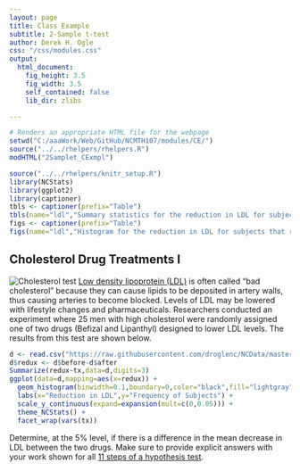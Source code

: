 ```yaml
---
layout: page
title: Class Example
subtitle: 2-Sample t-test
author: Derek H. Ogle
css: "/css/modules.css"
output:
  html_document:
    fig_height: 3.5
    fig_width: 3.5
    self_contained: false
    lib_dir: zlibs

---
```


```r
# Renders an appropriate HTML file for the webpage
setwd("C:/aaaWork/Web/GitHub/NCMTH107/modules/CE/")
source("../../rhelpers/rhelpers.R")
modHTML("2Samplet_CExmpl")
```

```r
source("../../rhelpers/knitr_setup.R")
library(NCStats)
library(ggplot2)
library(captioner)
tbls <- captioner(prefix="Table")
tbls(name="ldl","Summary statistics for the reduction in LDL for subjects that received Befizal and Lipanthyl.")
figs <- captioner(prefix="Table")
figs(name="ldl","Histogram for the reduction in LDL for subjects that received Befizal and Lipanthyl.")
```

## Cholesterol Drug Treatments I
<img src="http://derekogle.com/NCMTH107/modules/CE/zimgs/cholesterol_blood_test.jpg" alt="Cholesterol test" class="img-right">
[Low density lipoprotein (LDL)](https://en.wikipedia.org/wiki/Low-density_lipoprotein) is often called "bad cholesterol" because they can cause lipids to be deposited in artery walls, thus causing arteries to become blocked.  Levels of LDL may be lowered with lifestyle changes and pharmaceuticals.  Researchers conducted an experiment where 25 men with high cholesterol were randomly assigned one of two drugs (Befizal and Lipanthyl) designed to lower LDL levels.  The results from this test are shown below.

```r
d <- read.csv("https://raw.githubusercontent.com/droglenc/NCData/master/Cholesterol2.csv")
d$redux <- d$before-d$after
Summarize(redux~tx,data=d,digits=3)
ggplot(data=d,mapping=aes(x=redux)) +
  geom_histogram(binwidth=0.1,boundary=0,color="black",fill="lightgray") +
  labs(x="Reduction in LDL",y="Frequency of Subjects") +
  scale_y_continuous(expand=expansion(mult=c(0,0.05))) +
  theme_NCStats() +
  facet_wrap(vars(tx))
```

Determine, at the 5% level, if there is a difference in the mean decrease in LDL between the two drugs.  Make sure to provide explicit answers with your work shown for all [11 steps of a hypothesis test](../11-steps.html).
